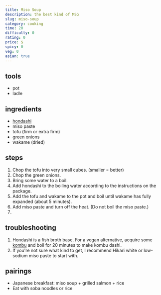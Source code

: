```yaml
---
title: Miso Soup
description: the best kind of MSG
slug: miso-soup
category: cooking
time: 20
difficulty: 0
rating: 0
price: $
spicy: 0
veg: 0
asian: true
---
```


## tools
 - pot
 - ladle

## ingredients
- [hondashi](https://www.amazon.com/Ajinomoto-Dashi-Soup-Stock-4-23/dp/B0002YB40O) <Footnote n='1' client:idle />
- miso paste <Footnote n='2' client:idle />
- tofu (firm or extra firm)
- green onions
- wakame (dried)

## steps
1. Chop the tofu into very small cubes. (smaller = better)
2. Chop the green onions.
3. Bring some water to a boil.
4. Add hondashi to the boiling water according to the instructions on the package.<Footnote n='1' client:idle />
5. Add the tofu and wakame to the pot and boil until wakame has fully expanded (about 5 minutes).
6. Add miso paste and turn off the heat. (Do not boil the miso paste.)
7. 

## troubleshooting
1. <FootnoteRef n='1' client:idle>Hondashi is a fish broth base. For a vegan alternative, acquire some [kombu](https://en.wikipedia.org/wiki/Kombu) and boil for 20 minutes to make kombu dashi.</FootnoteRef>
2. <FootnoteRef n='2' client:idle>If you're not sure what kind to get, I recommend Hikari white or low-sodium miso paste to start with.</FootnoteRef>

## pairings
 - Japanese breakfast: miso soup + grilled salmon + rice
 - Eat with soba noodles or rice
